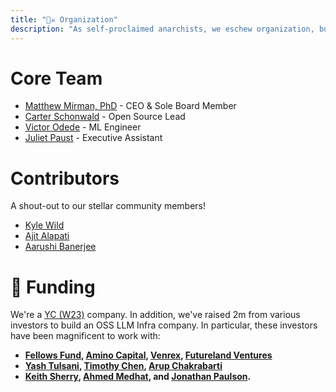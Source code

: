 ```yaml
---
title: "🏴‍☠️ Organization"
description: "As self-proclaimed anarchists, we eschew organization, but alas we do live in a society."
---
```


# Core Team

- [Matthew Mirman, PhD](https://www.linkedin.com/in/matthewmirman/) - CEO & Sole Board Member
- [Carter Schonwald](https://www.linkedin.com/in/carter-schonwald-aa178132/) - Open Source Lead
- [Victor Odede](https://www.linkedin.com/in/victor-odede-aaa907114/) - ML Engineer
- [Juliet Paust](https://www.linkedin.com/in/juliet-paust-015a94190/) - Executive Assistant

# Contributors

A shout-out to our stellar community members!

- [Kyle Wild](https://www.linkedin.com/in/kylewild/)
- [Ajit Alapati](https://www.linkedin.com/in/ajit-alapati/)	
- [Aarushi Banerjee](https://www.linkedin.com/in/ab99/)


# 🍼 Funding 

We're a [YC (W23)]("https://www.ycombinator.com/companies/anarchy") company. In addition, we've raised 2m from various investors to build an OSS LLM Infra company.  In particular, these investors have been magnificent to work with:
- **[Fellows Fund](https://www.fellowsfundvc.com/), [Amino Capital](https://www.aminocapital.com/), [Venrex](https://www.venrex.partners/), [Futureland Ventures](https://www.futurelandventures.com/)**
- **[Yash Tulsani](https://www.linkedin.com/in/yash-tulsani/), [Timothy Chen](https://www.linkedin.com/in/timchen/), [Arup Chakrabarti](https://www.linkedin.com/in/arupchak/)**
- **[Keith Sherry](https://www.linkedin.com/in/keithtsherry/), [Ahmed Medhat](https://www.linkedin.com/in/ahmedmedhatm/), and [Jonathan Paulson](https://www.linkedin.com/in/jonathan-paulson-aa57203a/).**
